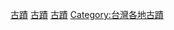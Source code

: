 {{Catnav|頁面分類|文化|各國文化|台灣文化}}
{{Catnav|頁面分類|各地建築|亞洲建築物|台灣建築|台灣古蹟}}

{{Portal bar|台灣|台北|文化|政府}}

[[Category:台北市歷史|古蹟]]
[[Category:台北市建築物|古蹟]]
[[Category:臺北市文化資產|古蹟]]
[[Category:台灣各地古蹟|Category:台灣各地古蹟]]